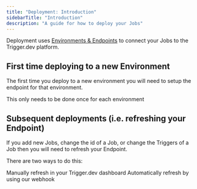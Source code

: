 ```yaml
---
title: "Deployment: Introduction"
sidebarTitle: "Introduction"
description: "A guide for how to deploy your Jobs"
---
```


<Snippet file="v2-deprecation-warning.mdx" />

Deployment uses [Environments & Endpoints](/documentation/concepts/environments-endpoints) to connect your Jobs to the Trigger.dev platform.

## First time deploying to a new Environment

The first time you deploy to a new environment you will need to setup the
endpoint for that environment.

<Card title="First time setup" icon="wrench" href="/documentation/guides/deployment-setup">
  This only needs to be done once for each environment
</Card>

## Subsequent deployments (i.e. refreshing your Endpoint)

If you add new Jobs, change the id of a Job, or change the Triggers of a Job then you will need to refresh your Endpoint.

There are two ways to do this:

<CardGroup cols={2}>
  <Card
    title="Manual refreshing"
    icon="arrow-pointer"
    href="/documentation/guides/deployment-manual"
  >
    Manually refresh in your Trigger.dev dashboard
  </Card>
  <Card title="Automatic refreshing" icon="robot" href="/documentation/guides/deployment-automatic">
    Automatically refresh by using our webhook
  </Card>
</CardGroup>
